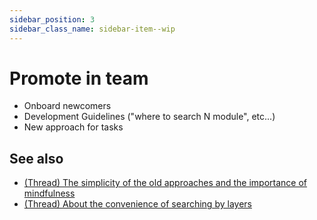 ```yaml
---
sidebar_position: 3
sidebar_class_name: sidebar-item--wip
---
```



# Promote in team

<WIP ticket="182" />

- Onboard newcomers
- Development Guidelines ("where to search N module", etc...)
- New approach for tasks

## See also
- [(Thread) The simplicity of the old approaches and the importance of mindfulness](https://t.me/feature_sliced/3360)
- [(Thread) About the convenience of searching by layers](https://t.me/feature_sliced/1918)